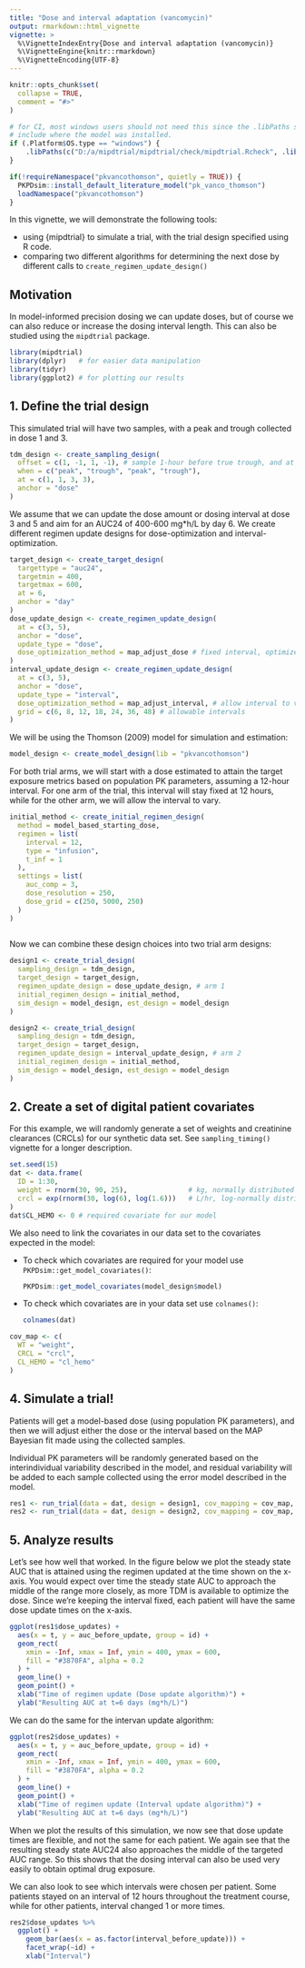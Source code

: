 ```yaml
---
title: "Dose and interval adaptation (vancomycin)"
output: rmarkdown::html_vignette
vignette: >
  %\VignetteIndexEntry{Dose and interval adaptation (vancomycin)}
  %\VignetteEngine{knitr::rmarkdown}
  %\VignetteEncoding{UTF-8}
---
```


```r
knitr::opts_chunk$set(
  collapse = TRUE,
  comment = "#>"
)
```

```r
# for CI, most windows users should not need this since the .libPaths should
# include where the model was installed.
if (.Platform$OS.type == "windows") { 
    .libPaths(c("D:/a/mipdtrial/mipdtrial/check/mipdtrial.Rcheck", .libPaths()))
}

if(!requireNamespace("pkvancothomson", quietly = TRUE)) {
  PKPDsim::install_default_literature_model("pk_vanco_thomson")
  loadNamespace("pkvancothomson")
}
```

In this vignette, we will demonstrate the following tools:

- using {mipdtrial} to simulate a trial, with the trial design specified using
  R code.
- comparing two different algorithms for determining the next dose by different
  calls to `create_regimen_update_design()`

## Motivation

In model-informed precision dosing we can update doses, but of course we can also reduce or increase the dosing interval length. This can also be studied using the `mipdtrial` package.

```r
library(mipdtrial)
library(dplyr)   # for easier data manipulation 
library(tidyr)
library(ggplot2) # for plotting our results
```

## 1. Define the trial design

This simulated trial will have two samples, with a peak and trough collected
in dose 1 and 3.

```r
tdm_design <- create_sampling_design(
  offset = c(1, -1, 1, -1), # sample 1-hour before true trough, and at peak+1hr
  when = c("peak", "trough", "peak", "trough"),
  at = c(1, 1, 3, 3),
  anchor = "dose"
)
```

We assume that we can update the dose amount or dosing interval
at dose 3 and 5 and aim for an AUC24 of 400-600 mg*h/L by day 6. We create
different regimen update designs for dose-optimization and interval-
optimization.

```r
target_design <- create_target_design(
  targettype = "auc24", 
  targetmin = 400,
  targetmax = 600,
  at = 6,
  anchor = "day"
)
dose_update_design <- create_regimen_update_design(
  at = c(3, 5),
  anchor = "dose",
  update_type = "dose",
  dose_optimization_method = map_adjust_dose # fixed interval, optimize dose
)
interval_update_design <- create_regimen_update_design(
  at = c(3, 5),
  anchor = "dose",
  update_type = "interval",
  dose_optimization_method = map_adjust_interval, # allow interval to vary
  grid = c(6, 8, 12, 18, 24, 36, 48) # allowable intervals
)
```

We will be using the Thomson (2009) model for simulation and estimation:

```r
model_design <- create_model_design(lib = "pkvancothomson")

```

For both trial arms, we will start with a dose estimated to attain the target
exposure metrics based on population PK parameters, assuming a 12-hour interval.
For one arm of the trial, this interval will stay fixed at 12 hours, while for
the other arm, we will allow the interval to vary.


```r
initial_method <- create_initial_regimen_design(
  method = model_based_starting_dose,
  regimen = list(
    interval = 12,
    type = "infusion",
    t_inf = 1
  ),
  settings = list(
    auc_comp = 3,
    dose_resolution = 250,
    dose_grid = c(250, 5000, 250)
  )
)
      
```

Now we can combine these design choices into two trial arm designs:

```r
design1 <- create_trial_design(
  sampling_design = tdm_design, 
  target_design = target_design,
  regimen_update_design = dose_update_design, # arm 1
  initial_regimen_design = initial_method,
  sim_design = model_design, est_design = model_design
)

design2 <- create_trial_design(
  sampling_design = tdm_design,
  target_design = target_design,
  regimen_update_design = interval_update_design, # arm 2
  initial_regimen_design = initial_method,
  sim_design = model_design, est_design = model_design
)
```

## 2. Create a set of digital patient covariates

For this example, we will randomly generate a set of weights and creatinine
clearances (CRCLs) for our synthetic data set. See `sampling_timing()` vignette
for a longer description.

```r
set.seed(15)
dat <- data.frame(
  ID = 1:30,
  weight = rnorm(30, 90, 25),               # kg, normally distributed
  crcl = exp(rnorm(30, log(6), log(1.6)))   # L/hr, log-normally distributed 
)
dat$CL_HEMO <- 0 # required covariate for our model
```

We also need to link the covariates in our data set to the covariates expected
in the model:

  - To check which covariates are required for your model use
    `PKPDsim::get_model_covariates()`:

    ```r
    PKPDsim::get_model_covariates(model_design$model)
    ```
  
  - To check which covariates are in your data set use `colnames()`:

    ```r
    colnames(dat)
    ```

```r
cov_map <- c(
  WT = "weight", 
  CRCL = "crcl",
  CL_HEMO = "cl_hemo"
)

```

## 4. Simulate a trial!

Patients will get a model-based dose (using population PK parameters), and then
we will adjust either the dose or the interval based on the MAP Bayesian fit made
using the collected samples.

Individual PK parameters will be randomly generated based on the interindividual
variability described in the model, and residual variability will be added to
each sample collected using the error model described in the model.

```r
res1 <- run_trial(data = dat, design = design1, cov_mapping = cov_map, seed = 15, progress = FALSE)
res2 <- run_trial(data = dat, design = design2, cov_mapping = cov_map, seed = 15, progress = FALSE)
```
## 5. Analyze results 

Let's see how well that worked. In the figure below we plot the steady state
AUC that is attained using the regimen updated at the time shown on the x-axis.
You would expect over time the steady state AUC to approach the middle of the
range more closely, as more TDM is available to optimize the dose. Since
we're keeping the interval fixed, each patient will have the same dose update
times on the x-axis.

```r
ggplot(res1$dose_updates) +
  aes(x = t, y = auc_before_update, group = id) +
  geom_rect(
    xmin = -Inf, xmax = Inf, ymin = 400, ymax = 600,
    fill = "#3870FA", alpha = 0.2
  ) +
  geom_line() +
  geom_point() +
  xlab("Time of regimen update (Dose update algorithm)") + 
  ylab("Resulting AUC at t=6 days (mg*h/L)")
```

We can do the same for the intervan update algorithm:

```r
ggplot(res2$dose_updates) +
  aes(x = t, y = auc_before_update, group = id) +
  geom_rect(
    xmin = -Inf, xmax = Inf, ymin = 400, ymax = 600,
    fill = "#3870FA", alpha = 0.2
  ) +
  geom_line() +
  geom_point() +
  xlab("Time of regimen update (Interval update algorithm)") + 
  ylab("Resulting AUC at t=6 days (mg*h/L)")
```

When we plot the results of this simulation, we now see that dose update times
are flexible, and not the same for each patient. We again see that the resulting
steady state AUC24 also approaches the middle of the targeted AUC range. So this
shows that the dosing interval can also be used very easily to obtain optimal 
drug exposure.

We can also look to see which intervals were chosen per patient. Some patients
stayed on an interval of 12 hours throughout the treatment course, while for 
other patients, interval changed 1 or more times.

```r
res2$dose_updates %>%
  ggplot() +
    geom_bar(aes(x = as.factor(interval_before_update))) +
    facet_wrap(~id) +
    xlab("Interval")
```
